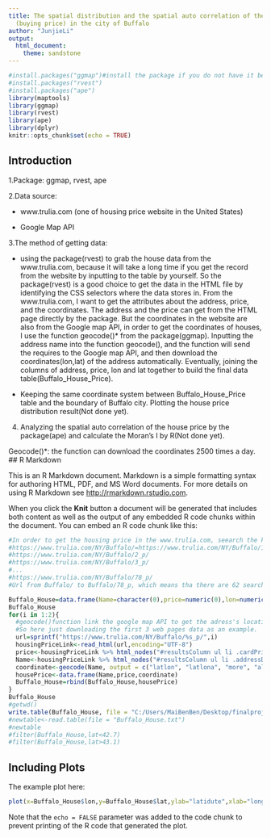```yaml
--- 
title: The spatial distribution and the spatial auto correlation of the house price
  (buying price) in the city of Buffalo
author: "JunjieLi"
output:
  html_document: 
    theme: sandstone
---
```


```r
#install.packages("ggmap")#install the package if you do not have it before.
#install.packages("rvest") 
#install.packages("ape")
library(maptools)
library(ggmap)
library(rvest)
library(ape)
library(dplyr)
knitr::opts_chunk$set(echo = TRUE)
```

## Introduction
1.Package: ggmap, rvest, ape

2.Data source: 

  * www.trulia.com (one of housing price website in the United States)

  * Google Map API 

3.The method of getting data: 

  * using the package(rvest) to grab the house data from the www.trulia.com, because it will take a long time if you get the record from the website by inputting to the table by yourself. So the package(rvest) is a good choice to get the data in the HTML file by identifying the CSS selectors where the data stores in. From the www.trulia.com, I want to get the attributes about the address, price, and the coordinates. The address and the price can get from the HTML page directly by the package. But the coordinates in the website are also from the Google map API, in order to get the coordinates of houses, I use the function geocode()* from the package(ggmap). Inputting the address name into the function geocode(), and the function will send the requires to the Google map API, and then download the coordinates(lon,lat) of the address automatically. Eventually, joining the columns of address, price, lon and lat together to build the final data table(Buffalo_House_Price).

  * Keeping the same coordinate system between Buffalo_House_Price table and the boundary of Buffalo city. Plotting the house price distribution result(Not done yet).

4. Analyzing the spatial auto correlation of the house price by the package(ape) and calculate the Moran’s I by R(Not done yet).

Geocode()*: the function can download the coordinates 2500 times a day.
## R Markdown

This is an R Markdown document. Markdown is a simple formatting syntax for authoring HTML, PDF, and MS Word documents. For more details on using R Markdown see <http://rmarkdown.rstudio.com>.

When you click the **Knit** button a document will be generated that includes both content as well as the output of any embedded R code chunks within the document. You can embed an R code chunk like this:

```r
#In order to get the housing price in the www.trulia.com, seearch the key word "buffalo", then get the urls below:
#https://www.trulia.com/NY/Buffalo/=https://www.trulia.com/NY/Buffalo/1_p/
#https://www.trulia.com/NY/Buffalo/2_p/
#https://www.trulia.com/NY/Buffalo/3_p/
#...
#https://www.trulia.com/NY/Buffalo/78_p/
#Url from Buffalo/ to Buffalo/78_p, which means tha there are 62 searching result pages for the housing price in the buffalo. 

Buffalo_House=data.frame(Name=character(0),price=numeric(0),lon=numeric(0),lat=numeric(0))
Buffalo_House
for(i in 1:2){ 
  #geocode()function link the google map API to get the adress's location, but it just can get nearly 2500 location a time.
  #So here just downloading the first 3 web pages data as an example.
  url=sprintf("https://www.trulia.com/NY/Buffalo/%s_p/",i)
  housingPriceLink<-read_html(url,encoding="UTF-8")
  price<-housingPriceLink %>% html_nodes("#resultsColumn ul li .cardPrice") %>% html_text()#"#resultsColumn ul li .cardPrice"is the CSS selectors in the HTML page.
  Name<-housingPriceLink %>% html_nodes("#resultsColumn ul li .addressDetail") %>% html_text()
  coordinate<-geocode(Name, output = c("latlon", "latlona", "more", "all"),source = c("google", "dsk"), messaging = FALSE)
  housePrice<-data.frame(Name,price,coordinate)
  Buffalo_House=rbind(Buffalo_House,housePrice)
}
Buffalo_House
#getwd() 
write.table(Buffalo_House, file = "C:/Users/MaiBenBen/Desktop/finalproject1/Buffalo_House_example.txt")#the total data table can see in the UBlearns.  
#newtable<-read.table(file = "Buffalo_House.txt")
#newtable
#filter(Buffalo_House,lat<42.7)
#filter(Buffalo_House,lat>43.1)
```

## Including Plots
The example plot here:

```r
plot(x=Buffalo_House$lon,y=Buffalo_House$lat,ylab="latidute",xlab="longtiude",ylim=c(42.7,43.1),xlim=c(-78.7,-78.95))
```

Note that the `echo = FALSE` parameter was added to the code chunk to prevent printing of the R code that generated the plot.
